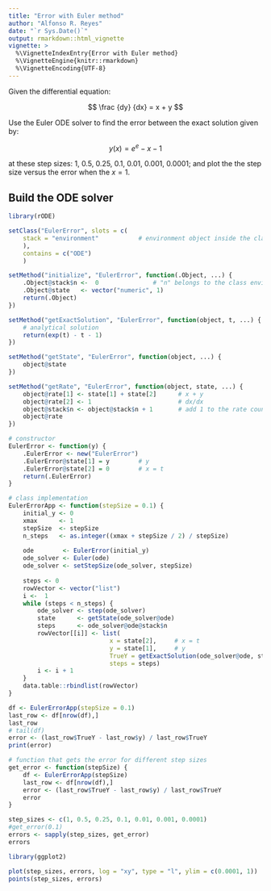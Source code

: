 ```yaml
---
title: "Error with Euler method"
author: "Alfonso R. Reyes"
date: "`r Sys.Date()`"
output: rmarkdown::html_vignette
vignette: >
  %\VignetteIndexEntry{Error with Euler method}
  %\VignetteEngine{knitr::rmarkdown}
  %\VignetteEncoding{UTF-8}
---
```


Given the differential equation:

$$ \frac {dy} {dx} = x + y $$

Use the Euler ODE solver to find the error between the exact solution given by:

$$ y(x) = e^e - x - 1$$

at these step sizes: 1, 0.5, 0.25, 0.1, 0.01, 0.001, 0.0001; and plot the the step size versus the error when the $x = 1$.

## Build the ODE solver

```r
library(rODE)

setClass("EulerError", slots = c(
    stack = "environment"           # environment object inside the class
    ),
    contains = c("ODE")
    )

setMethod("initialize", "EulerError", function(.Object, ...) {
    .Object@stack$n <-  0               # "n" belongs to the class environment
    .Object@state   <- vector("numeric", 1)
    return(.Object)
})

setMethod("getExactSolution", "EulerError", function(object, t, ...) {
    # analytical solution
    return(exp(t) - t - 1)
})

setMethod("getState", "EulerError", function(object, ...) {
    object@state
})

setMethod("getRate", "EulerError", function(object, state, ...) {
    object@rate[1] <- state[1] + state[2]      # x + y
    object@rate[2] <- 1                        # dx/dx
    object@stack$n <- object@stack$n + 1       # add 1 to the rate count
    object@rate
})

# constructor
EulerError <- function(y) {
    .EulerError <- new("EulerError")
    .EulerError@state[1] = y        # y 
    .EulerError@state[2] = 0        # x = t
    return(.EulerError)
}
```

```r
# class implementation
EulerErrorApp <- function(stepSize = 0.1) {
    initial_y <- 0
    xmax      <- 1
    stepSize  <- stepSize
    n_steps   <- as.integer((xmax + stepSize / 2) / stepSize)
    
    ode        <- EulerError(initial_y)
    ode_solver <- Euler(ode)
    ode_solver <- setStepSize(ode_solver, stepSize)
    
    steps <- 0
    rowVector <- vector("list")
    i <-  1
    while (steps < n_steps) {
        ode_solver <- step(ode_solver)
        state      <- getState(ode_solver@ode)
        steps      <- ode_solver@ode@stack$n
        rowVector[[i]] <- list(
                            x = state[2],     # x = t
                            y = state[1],     # y
                            TrueY = getExactSolution(ode_solver@ode, state[2]),
                            steps = steps)
        i <- i + 1
    }
    data.table::rbindlist(rowVector)
}

df <- EulerErrorApp(stepSize = 0.1)
last_row <- df[nrow(df),]
last_row
# tail(df)
error <- (last_row$TrueY - last_row$y) / last_row$TrueY
print(error)
```

```r
# function that gets the error for different step sizes
get_error <- function(stepSize) {
    df <- EulerErrorApp(stepSize)
    last_row <- df[nrow(df),]
    error <- (last_row$TrueY - last_row$y) / last_row$TrueY
    error
}

step_sizes <- c(1, 0.5, 0.25, 0.1, 0.01, 0.001, 0.0001)
#get_error(0.1)
errors <- sapply(step_sizes, get_error)
errors
```

```r
library(ggplot2)

plot(step_sizes, errors, log = "xy", type = "l", ylim = c(0.0001, 1))
points(step_sizes, errors)
```





